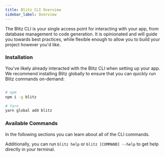 ```yaml
---
title: Blitz CLI Overview
sidebar_label: Overview
---
```


The Blitz CLI is your single access point for interacting with your app, from database management to code generation. It is opinionated and will guide you towards best practices, while flexible enough to allow you to build your project however you'd like.

### Installation

You've likely already interacted with the Blitz CLI when setting up your app. We recommend installing Blitz globally to ensure that you can quickly run Blitz commands on-demand:

```bash

# npm
npm i -g blitz

# Yarn
yarn global add blitz
```

### Available Commands

In the following sections you can learn about all of the CLI commands.

Additionally, you can run `blitz help` or `blitz [COMMAND] --help` to get help directly in your terminal.
